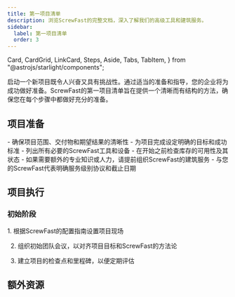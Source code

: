```yaml
---
title: 第一项目清单
description: 浏览ScrewFast的完整文档，深入了解我们的高级工具和建筑服务。
sidebar:
  label: 第一项目清单
  order: 3
---
```

  Card,
  CardGrid,
  LinkCard,
  Steps,
  Aside,
  Tabs,
  TabItem,
} from "@astrojs/starlight/components";

启动一个新项目既令人兴奋又具有挑战性。通过适当的准备和指导，您的企业将为成功做好准备。ScrewFast的第一项目清单旨在提供一个清晰而有结构的方法，确保您在每个步骤中都做好充分的准备。

## 项目准备

<CardGrid>
  <Card title="范围与目标">
    - 确保项目范围、交付物和期望结果的清晰性
    - 为项目完成设定明确的目标和成功标准
  </Card>
  <Card title="工具与设备">
    - 列出所有必要的ScrewFast工具和设备
    - 在开始之前检查库存的可用性及其状态
  </Card>
  <Card title="服务组织">
    - 如果需要额外的专业知识或人力，请提前组织ScrewFast的建筑服务
    - 与您的ScrewFast代表明确服务级别协议和截止日期
  </Card>
</CardGrid>

## 项目执行
### 初始阶段
<Steps>
1. 根据ScrewFast的配置指南设置项目现场

2. 组织初始团队会议，以对齐项目目标和ScrewFast的方法论

3. 建立项目的检查点和里程碑，以便定期评估
</Steps>

## 额外资源
<CardGrid>
<LinkCard
  title="详细指南"
  description="访问详细的文档和ScrewFast工具与服务的使用手册。"
  href="zh/guides/getting-started"
/>
<LinkCard
  title="支持联系方式"
  description="随时获取ScrewFast支持团队的联系方式，在整个项目过程中为您提供帮助。"
  href="zh/guides/getting-started"
/>
<LinkCard
  title="高级学习"
  description="探索ScrewFast提供的其他教育资源，以提升您的技能和知识。"
  href="zh/guides/getting-started"
/>
</CardGrid>
